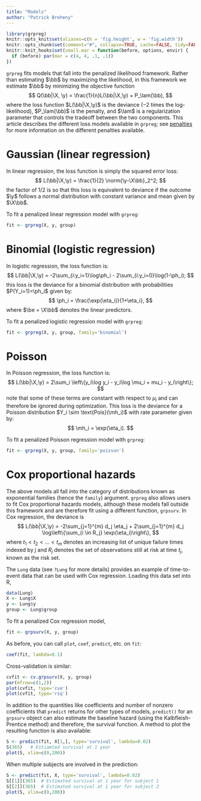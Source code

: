 ```yaml
---
title: "Models"
author: "Patrick Breheny"
---
```


```r
library(grpreg)
knitr::opts_knit$set(aliases=c(h = 'fig.height', w = 'fig.width'))
knitr::opts_chunk$set(comment="#", collapse=TRUE, cache=FALSE, tidy=FALSE)
knitr::knit_hooks$set(small.mar = function(before, options, envir) {
  if (before) par(mar = c(4, 4, .1, .1))
})
```

`grpreg` fits models that fall into the penalized likelihood framework.  Rather than estimating $\bb$ by maximizing the likelihood, in this framework we estimate $\bb$ by minimizing the objective function
$$
Q(\bb|\X, \y) = \frac{1}{n}L(\bb|\X,\y) + P_\lam(\bb),
$$
where the loss function $L(\bb|\X,\y)$ is the deviance ($-2$ times the log-likelihood), $P_\lam(\bb)$ is the penalty, and $\lam$ is a regularization parameter that controls the tradeoff between the two components.  This article describes the different loss models available in `grpreg`; see [penalties](penalties.html) for more information on the different penalties available.

# Gaussian (linear regression)

In linear regression, the loss function is simply the squared error loss:
$$
L(\bb|\X,\y) = \frac{1}{2} \norm{\y-\X\bb}_2^2;
$$
the factor of 1/2 is so that this loss is equivalent to deviance if the outcome $\y$ follows a normal distribution with constant variance and mean given by $\X\bb$.

To fit a penalized linear regression model with `grpreg`:

```r
fit <- grpreg(X, y, group)
```

# Binomial (logistic regression)

In logistic regression, the loss function is:
$$
L(\bb|\X,\y) = -2\sum_{i:y_i=1}\log\ph_i - 2\sum_{i:y_i=0}\log(1-\ph_i);
$$
this loss is the deviance for a binomial distribution with probabilities $P(Y_i=1)=\ph_i$ given by:
$$
\ph_i = \frac{\exp(\eta_i)}{1+\eta_i},
$$
where $\be = \X\bb$ denotes the linear predictors.

To fit a penalized logistic regression model with `grpreg`:

```r
fit <- grpreg(X, y, group, family='binomial')
```

# Poisson

In Poisson regression, the loss function is:
$$
L(\bb|\X,\y) = 2\sum_i \left\{y_i\log y_i - y_i\log \mu_i + mu_i - y_i\right\};
$$
note that some of these terms are constant with respect to $\mu_i$ and can therefore be ignored during optimization.  This loss is the deviance for a Poisson distribution $Y_i \sim \text{Pois}(\mh_i)$ with rate parameter given by:
$$
\mh_i = \exp(\eta_i).
$$

To fit a penalized Poisson regression model with `grpreg`:
```r
fit <- grpreg(X, y, group, family='poisson')
```

# Cox proportional hazards

The above models all fall into the category of distributions known as exponential families (hence the `family`) argument.  `grpreg` also allows users to fit Cox proportional hazards models, although these models fall outside this framework and are therefore fit using a different function, `grpsurv`.  In Cox regression, the deviance is
$$
L(\bb|\X,\y) = -2\sum_{j=1}^{m} d_j \eta_j + 2\sum_{j=1}^{m} d_j \log\left\{\sum_{i \in R_j} \exp(\eta_i)\right\},
$$
where $t_1 < t_2 < \ldots < t_m$ denotes an increasing list of unique failure times indexed by $j$ and $R_j$ denotes the set of observations still at risk at time $t_j$, known as the risk set.

The `Lung` data (see `?Lung` for more details) provides an example of time-to-event data that can be used with Cox regression.  Loading this data set into R,

```r
data(Lung)
X <- Lung$X
y <- Lung$y
group <- Lung$group
```

To fit a penalized Cox regression model,

```r
fit <- grpsurv(X, y, group)
```

As before, you can call `plot`, `coef`, `predict`, etc. on `fit`:

```r
coef(fit, lambda=0.1)
```

Cross-validation is similar:

```r
cvfit <- cv.grpsurv(X, y, group)
par(mfrow=c(1,2))
plot(cvfit, type='cve')
plot(cvfit, type='rsq')
```

In addition to the quantities like coefficients and number of nonzero coefficients that `predict` returns for other types of models, `predict()` for an `grpsurv` object can also estimate the baseline hazard (using the Kalbfleish-Prentice method) and therefore, the survival function.  A method to plot the resulting function is also available:

```r
S <- predict(fit, X[1,], type='survival', lambda=0.02)
S(365)   # Estiamted survival at 1 year
plot(S, xlim=c(0,200))
```

When multiple subjects are involved in the prediction:

```r
S <- predict(fit, X, type='survival', lambda=0.02)
S[[1]](365)  # Estimated survival at 1 year for subject 1
S[[2]](365)  # Estimated survival at 1 year for subject 2
plot(S, xlim=c(0,200))
```
